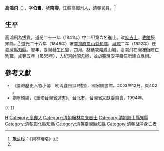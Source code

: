 '''高鴻飛'''（{{bd|？||1853年|catIdx=G高}}），字'''伯鸞'''，號'''南卿'''，[[江蘇|江蘇]]高郵州人，[[清朝|清朝]]官員。<ref name="詞林輯略">[[朱汝珍|朱汝珍]]：《詞林輯略》</ref>

== 生平 ==
高鴻飛為拔貢，道光二十一年（1841年）中二甲第六名進士。改[[庶吉士|庶吉士]]，[[散館|散館]]授知縣。<ref name="詞林輯略" /> 道光二十八年（1848年）署[[臺灣府|臺灣府]][[鳳山縣知縣|鳳山縣知縣]]。[[咸豐_(年號)|咸豐]]二年（1852年）任[[臺灣縣|臺灣縣]][[知縣|知縣]]。翌年，臺灣發生民變，四月，[[林恭|林恭]]攻陷鳳山城，高鴻飛在灣裡街陣亡殉職。咸豐五年（1855年），入祀[[北京|京師]][[昭忠祠|昭忠祠]]，並於臺灣安平縣任所建立專祠。

== 參考文獻 ==
{{reflist}}
*《臺灣歷史人物小傳—明清暨日據時期》，國家圖書館，2003年12月，頁402 。
*劉寧顏編，《重修台灣省通志》，台北市，台灣省文獻委員會，1994年。

{{-}}
{{start box}}
{{s-off}}
{{Succession box|[[宓惟慷|宓惟慷]]|不詳|[[臺灣府|臺灣府]][[彰化縣_(清朝)|彰化縣]][[知縣|知縣]]|<small>道光二十八年二月（1848年2月）署，不久實授</small>}}
{{Succession box|[[丁曰健|丁曰健]]|[[郭兆榮|郭兆榮]]|[[臺灣府|臺灣府]][[鳳山縣知縣|鳳山縣知縣]]|<small>道光二十八年十月初六日（1848年11月1日）署</small>}}
{{Succession box|不詳|[[唐均_(清)|唐均]]|[[臺灣府|臺灣府]][[彰化縣_(清朝)|彰化縣]][[知縣|知縣]]|<small>道光三十年三月初二（1850年4月13日）囘任</small>}}
{{Succession box|[[鄭元杰|鄭元杰]]|[[姚鴻|姚鴻]]|[[臺灣府|臺灣府]][[臺灣縣|臺灣縣]][[知縣|知縣]]|<small>咸豐二年三月（1852年5月）署</small>}}
{{end box}}

{{道光二十一年辛丑恩科殿試金榜}}

{{Authority control}}
{{DEFAULTSORT:Gao高}}
[[Category:高姓|H]]
[[Category:高郵人|Category:高郵人]]
[[Category:清朝翰林院庶吉士|Category:清朝翰林院庶吉士]]
[[Category:清朝鳳山縣知縣|Category:清朝鳳山縣知縣]]
[[Category:清朝彰化縣知縣|Category:清朝彰化縣知縣]]
[[Category:清朝臺灣縣知縣|Category:清朝臺灣縣知縣]]
[[Category:清朝战争身亡者|Category:清朝战争身亡者]]